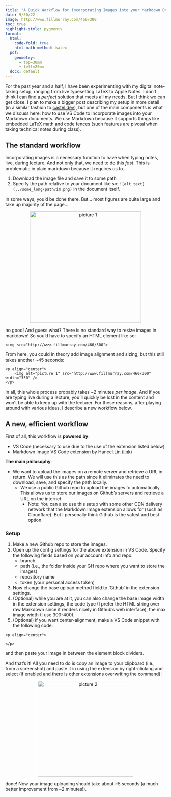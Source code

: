 ```yaml
---
title: "A Quick Workflow for Incorporating Images into your Markdown Documents using VS Code"
date: 9/30/22
image: http://www.fillmurray.com/460/300
toc: true
highlight-style: pygments
format: 
  html: 
    code-fold: true
    html-math-method: katex
  pdf: 
    geometry: 
      - top=30mm
      - left=20mm
  docx: default
---
```



For the past year and a half, I have been experimenting with my digital note-taking setup, ranging from live typesetting LaTeX to Apple Notes. I don't think I can find a *perfect* solution that meets all my needs. But I think we can get close. I plan to make a bigger post describing my setup in more detail (in a similar fashion to [castel.dev](castel.dev)), but one of the main components is what we discuss here: how to use VS Code to incorporate images into your Markdown documents. We use Markdown because it supports things like embedded LaTeX math and code fences (such features are pivotal when taking technical notes during class). 

## The standard workflow 

Incorporating images is a necessary function to have when typing notes, live, during lecture. And not only that, we need to do this *fast*. This is problematic in plain markdown because it requires us to...

1. Download the image file and save it to some path
2. Specify the path relative to your document like so: `![alt text](../some_long/path/im.png)` in the document itself. 

In some ways, you'd be done there. But... most figures are quite large and take up majority of the page... 

<p align="center">
    <img alt="picture 1" src="https://cdn.jsdelivr.net/gh/minimatest/vscode-images/images/9abf2bc53d1e701cd13fb8dafc597dac1c1f4731f7ccec2ab89355144e6c2548.png" width="350" />  
</p>

no good! And guess what? There is no standard way to resize images in markdown! So you'd have to specify an HTML element like so:

```
<img src="http://www.fillmurray.com/460/300">
```

From here, you could in theory add image alignment and sizing, but this still takes another ~45 seconds:

```
<p align="center">
    <img alt="picture 1" src="http://www.fillmurray.com/460/300" width="350" />  
</p>
```


In all, this whole process probably takes ~2 minutes _per image_. And if you are typing live during a lecture, you'll quickly be lost in the content and won't be able to keep up with the lecturer. For these reasons, after playing around with various ideas, I describe a new workflow below. 

## A new, efficient workflow 

First of all, this workflow is **powered by**: 

- VS Code (necessary to use due to the use of the extension listed below)
- Markdown Image VS Code extension by Hancel.Lin ([link](https://marketplace.visualstudio.com/items?itemName=hancel.markdown-image))

**The main philosophy**:

- We want to upload the images on a remote server and retrieve a URL in return. We will use this as the path since it eliminates the need to download, save, and specify the path locally. 
  - We use a public Github repo to upload the images to automatically. This allows us to store our images on Github's servers and retrieve a URL on the internet. 
    - Note: You can also use this setup with some other CDN delivery network that the Markdown Image extension allows for (such as Cloudflare). But I personally think Github is the safest and best option. 


### Setup  

1. Make a new Github repo to store the images. 
2. Open up the config settings for the above extension in VS Code. Specify the following fields based on your account info and repo: 
    - branch
    - path (i.e., the folder inside your GH repo where you want to store the images)
    - repository name 
    - token (your personal access token)
3. Now change the base upload method field to 'Github' in the extension settings. 
4. (Optional) while you are at it, you can also change the base image width in the extension settings, the code type (I prefer the HTML string over raw Markdown since it renders nicely in Github's web interface), the max image width (I use $300$-$400$). 
5. (Optional) if you want center-alignment, make a VS Code snippet with the following code:

```
<p align="center">
     
</p>
```
and then paste your image in between the element block dividers. 

And that's it! All you need to do is copy an image to your clipboard (i.e., from a screenshot) and paste it in using the extension by right-clicking and select (if enabled and there is other extensions overwriting the command): 


<p align="center">
    <img alt="picture 2" src="https://cdn.jsdelivr.net/gh/minimatest/vscode-images/images/dffbb1bb401b9254e8ef1a0ea246185e5da96b49932e95acf914fc87f2c960d3.png" width="300" />  
</p>

done! Now your image uploading should take about ~5 seconds (a much better improvement from ~2 minutes!). 

